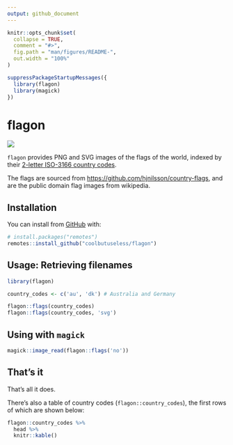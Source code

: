 ```yaml
---
output: github_document
---
```


<!-- README.md is generated from README.Rmd. Please edit that file -->

```r
knitr::opts_chunk$set(
  collapse = TRUE,
  comment = "#>",
  fig.path = "man/figures/README-",
  out.width = "100%"
)

suppressPackageStartupMessages({
  library(flagon)
  library(magick)
})
```


# flagon

<!-- badges: start -->
![](http://img.shields.io/badge/cool-useless-green.svg)
<!-- badges: end -->

`flagon` provides PNG and SVG images of the flags of the world, indexed by 
their [2-letter ISO-3166 country codes](https://en.wikipedia.org/wiki/List_of_ISO_3166_country_codes).

The flags are sourced from [https://github.com/hjnilsson/country-flags](https://github.com/hjnilsson/country-flags), and are the public domain flag images from wikipedia.



## Installation

You can install from [GitHub](https://github.com/coolbutuseless/flagon) with:

``` r
# install.packages("remotes")
remotes::install_github("coolbutuseless/flagon")
```


## Usage: Retrieving filenames

```r
library(flagon)

country_codes <- c('au', 'dk') # Australia and Germany

flagon::flags(country_codes)
flagon::flags(country_codes, 'svg')
```


## Using with `magick`

```r
magick::image_read(flagon::flags('no'))
```


## That's it

That's all it does.

There's also a table of country codes (`flagon::country_codes`), 
the first rows of which are shown below:

```r
flagon::country_codes %>%
  head %>%
  knitr::kable()
```

